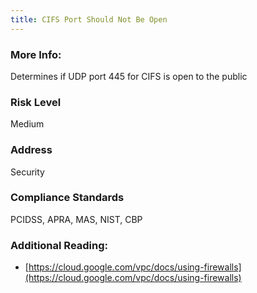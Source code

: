 ```yaml
---
title: CIFS Port Should Not Be Open
---
```


### More Info:

Determines if UDP port 445 for CIFS is open to the public

### Risk Level

Medium

### Address

Security

### Compliance Standards

PCIDSS, APRA, MAS, NIST, CBP

### Additional Reading:

- [https://cloud.google.com/vpc/docs/using-firewalls](https://cloud.google.com/vpc/docs/using-firewalls)
